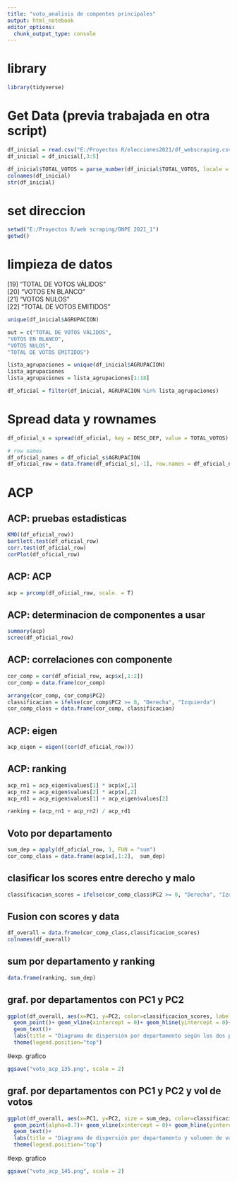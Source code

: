 ---
title: "voto_analisis de compentes principales"
output: html_notebook
editor_options: 
  chunk_output_type: console
---

# library
```{r}
library(tidyverse)

```

# Get Data (previa trabajada en otra script)

```{r}
df_inicial = read.csv("E:/Proyectos R/elecciones2021/df_webscraping.csv")
df_inicial = df_inicial[,3:5]

df_inicial$TOTAL_VOTOS = parse_number(df_inicial$TOTAL_VOTOS, locale = locale(grouping_mark = ","))
colnames(df_inicial)
str(df_inicial)
```

# set direccion
```{r}
setwd("E:/Proyectos R/web scraping/ONPE 2021_1")
getwd()
```

# limpieza de datos

[19] "TOTAL DE VOTOS VÁLIDOS"                        
[20] "VOTOS EN BLANCO"                               
[21] "VOTOS NULOS"                                   
[22] "TOTAL DE VOTOS EMITIDOS"   

```{r}
unique(df_inicial$AGRUPACION)
```

```{r}
out = c("TOTAL DE VOTOS VÁLIDOS",                        
"VOTOS EN BLANCO",                               
"VOTOS NULOS",                                   
"TOTAL DE VOTOS EMITIDOS")  

lista_agrupaciones = unique(df_inicial$AGRUPACION)
lista_agrupaciones
lista_agrupaciones = lista_agrupaciones[1:18]

df_oficial = filter(df_inicial, AGRUPACION %in% lista_agrupaciones)
```

# Spread data y rownames

```{r}
df_oficial_s = spread(df_oficial, key = DESC_DEP, value = TOTAL_VOTOS)

# row names
df_oficial_names = df_oficial_s$AGRUPACION
df_oficial_row = data.frame(df_oficial_s[,-1], row.names = df_oficial_names)
```

# ACP 

## ACP: pruebas estadisticas

```{r}
KMO((df_oficial_row))
bartlett.test(df_oficial_row)
corr.test(df_oficial_row)
corPlot(df_oficial_row)
```

## ACP: ACP
```{r}
acp = prcomp(df_oficial_row, scale. = T)
```

## ACP: determinacion de componentes a usar
```{r}
summary(acp)
scree(df_oficial_row)
```


## ACP: correlaciones con componente

```{r}
cor_comp = cor(df_oficial_row, acp$x[,1:2])
cor_comp = data.frame(cor_comp)
```


```{r}
arrange(cor_comp, cor_comp$PC2)
classificacion = ifelse(cor_comp$PC2 >= 0, "Derecha", "Izquierda")
cor_comp_class = data.frame(cor_comp, classificacion)
```

## ACP: eigen
```{r}
acp_eigen = eigen((cor(df_oficial_row)))
```

## ACP: ranking
```{r}
acp_rn1 = acp_eigen$values[1] * acp$x[,1]
acp_rn2 = acp_eigen$values[2] * acp$x[,2]
acp_rd1 = acp_eigen$values[1] + acp_eigen$values[2]

ranking = (acp_rn1 + acp_rn2) / acp_rd1
```

## Voto por departamento

```{r}
sum_dep = apply(df_oficial_row, 1, FUN = "sum")
cor_comp_class = data.frame(acp$x[,1:2],  sum_dep)

```

## clasificar los scores entre derecho y malo

```{r}
classificacion_scores = ifelse(cor_comp_class$PC2 >= 0, "Derecha", "Izquierda")

```

## Fusion con scores y data

```{r}
df_overall = data.frame(cor_comp_class,classificacion_scores)
colnames(df_overall)
```

## sum por departamento y ranking

```{r}
data.frame(ranking, sum_dep)
```

## graf. por departamentos con PC1 y PC2

```{r}
ggplot(df_overall, aes(x=PC1, y=PC2, color=classificacion_scores, label= rownames(df_overall)))+
  geom_point()+ geom_vline(xintercept = 0)+ geom_hline(yintercept = 0)+
  geom_text()+
  labs(title = "Diagrama de dispersión por departamento según los dos primeros componentes principales", subtitle = "Elaborado: Luis Miguel Meza Ramos")+
  theme(legend.position="top")
```

#exp. grafico
```{r}
ggsave("voto_acp_135.png", scale = 2)
```


## graf. por departamentos con PC1 y PC2 y vol de votos

```{r}
ggplot(df_overall, aes(x=PC1, y=PC2, size = sum_dep, color=classificacion_scores, label= rownames(df_overall)))+
  geom_point(alpha=0.7)+ geom_vline(xintercept = 0)+ geom_hline(yintercept = 0)+
  geom_text()+
  labs(title = "Diagrama de dispersión por departamento y volumen de votos según los dos primeros componentes principales", subtitle = "Elaborado: Luis Miguel Meza Ramos")
  theme(legend.position="top")
```
#exp. grafico
```{r}
ggsave("voto_acp_145.png", scale = 2)
```


